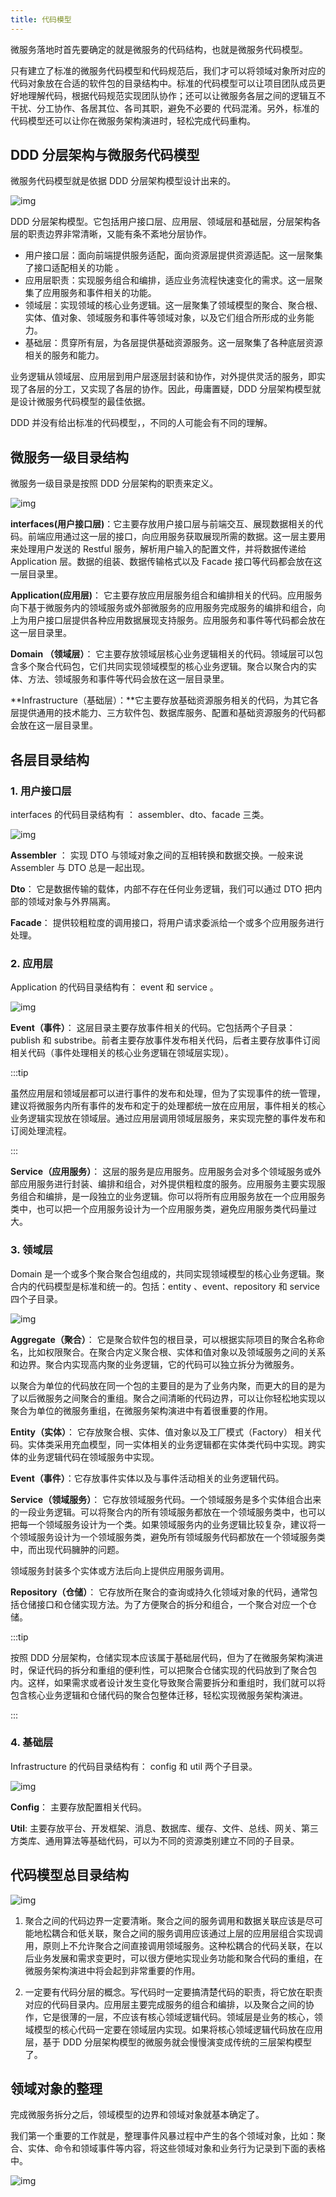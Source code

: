```yaml
---
title: 代码模型
---
```

微服务落地时首先要确定的就是微服务的代码结构，也就是微服务代码模型。

只有建立了标准的微服务代码模型和代码规范后，我们才可以将领域对象所对应的代码对象放在合适的软件包的目录结构中。标准的代码模型可以让项目团队成员更好地理解代码，根据代码规范实现团队协作；还可以让微服务各层之间的逻辑互不干扰、分工协作、各居其位、各司其职，避免不必要的
代码混淆。另外，标准的代码模型还可以让你在微服务架构演进时，轻松完成代码重构。

## DDD 分层架构与微服务代码模型
微服务代码模型就是依据 DDD 分层架构模型设计出来的。

![img](https://wkq-img.oss-cn-chengdu.aliyuncs.com/img/a308123994f87a5ce99adc85dd9b4d01.jpg)

DDD 分层架构模型。它包括用户接口层、应用层、领域层和基础层，分层架构各层的职责边界非常清晰，又能有条不紊地分层协作。

* 用户接口层：面向前端提供服务适配，面向资源层提供资源适配。这一层聚集了接口适配相关的功能 。
* 应用层职责：实现服务组合和编排，适应业务流程快速变化的需求。这一层聚集了应用服务和事件相关的功能。
* 领域层：实现领域的核心业务逻辑。这一层聚集了领域模型的聚合、聚合根、实体、值对象、领域服务和事件等领域对象，以及它们组合所形成的业务能力。
* 基础层：贯穿所有层，为各层提供基础资源服务。这一层聚集了各种底层资源相关的服务和能力。

业务逻辑从领域层、应用层到用户层逐层封装和协作，对外提供灵活的服务，即实现了各层的分工，又实现了各层的协作。因此，毋庸置疑，DDD 分层架构模型就是设计微服务代码模型的最佳依据。



DDD 并没有给出标准的代码模型，，不同的人可能会有不同的理解。

## 微服务一级目录结构

微服务一级目录是按照 DDD 分层架构的职责来定义。

![img](https://wkq-img.oss-cn-chengdu.aliyuncs.com/img/d1bea7dc6bd93f3bd30ced821f36bb71.jpg)

**interfaces(用户接口层)**：它主要存放用户接口层与前端交互、展现数据相关的代码。前端应用通过这一层的接口，向应用服务获取展现所需的数据。这一层主要用来处理用户发送的 Restful 服务，解析用户输入的配置文件，并将数据传递给 Application 层。数据的组装、数据传输格式以及 Facade  接口等代码都会放在这一层目录里。

**Application(应用层)**： 它主要存放应用层服务组合和编排相关的代码。应用服务向下基于微服务内的领域服务或外部微服务的应用服务完成服务的编排和组合，向上为用户接口层提供各种应用数据展现支持服务。应用服务和事件等代码都会放在这一层目录里。

**Domain （领域层）**： 它主要存放领域层核心业务逻辑相关的代码。领域层可以包含多个聚合代码包，它们共同实现领域模型的核心业务逻辑。聚合以聚合内的实体、方法、领域服务和事件等代码会放在这一层目录里。

**Infrastructure（基础层）：**它主要存放基础资源服务相关的代码，为其它各层提供通用的技术能力、三方软件包、数据库服务、配置和基础资源服务的代码都会放在这一层目录里。

## 各层目录结构

### 1. 用户接口层

interfaces 的代码目录结构有 ： assembler、dto、facade 三类。

![img](https://wkq-img.oss-cn-chengdu.aliyuncs.com/img/c6ea040a520c91dfe6400f206ff36fef.jpg)

**Assembler** ： 实现 DTO 与领域对象之间的互相转换和数据交换。一般来说 Assembler 与 DTO 总是一起出现。

**Dto**： 它是数据传输的载体，内部不存在任何业务逻辑，我们可以通过 DTO 把内部的领域对象与外界隔离。

**Facade**： 提供较粗粒度的调用接口，将用户请求委派给一个或多个应用服务进行处理。

### 2. 应用层

Application 的代码目录结构有： event 和 service 。

![img](https://wkq-img.oss-cn-chengdu.aliyuncs.com/img/30caee3ceaf1085b7aa2cc388f996e61.jpg)

**Event（事件）**： 这层目录主要存放事件相关的代码。它包括两个子目录： publish 和 substribe。前者主要存放事件发布相关代码，后者主要存放事件订阅相关代码（事件处理相关的核心业务逻辑在领域层实现）。

:::tip

虽然应用层和领域层都可以进行事件的发布和处理，但为了实现事件的统一管理，建议将微服务内所有事件的发布和定于的处理都统一放在应用层，事件相关的核心业务逻辑实现放在领域层。通过应用层调用领域层服务，来实现完整的事件发布和订阅处理流程。

:::

**Service（应用服务）**： 这层的服务是应用服务。应用服务会对多个领域服务或外部应用服务进行封装、编排和组合，对外提供粗粒度的服务。应用服务主要实现服务组合和编排，是一段独立的业务逻辑。你可以将所有应用服务放在一个应用服务类中，也可以把一个应用服务设计为一个应用服务类，避免应用服务类代码量过大。

### 3. 领域层

Domain 是一个或多个聚合聚合包组成的，共同实现领域模型的核心业务逻辑。聚合内的代码模型是标准和统一的。包括：entity 、event、repository 和 service 四个子目录。

![img](https://wkq-img.oss-cn-chengdu.aliyuncs.com/img/688dd55b8399779baff8fc5b7c124c2c.jpg)

**Aggregate（聚合）**： 它是聚合软件包的根目录，可以根据实际项目的聚合名称命名，比如权限聚合。在聚合内定义聚合根、实体和值对象以及领域服务之间的关系和边界。聚合内实现高内聚的业务逻辑，它的代码可以独立拆分为微服务。

以聚合为单位的代码放在同一个包的主要目的是为了业务内聚，而更大的目的是为了以后微服务之间聚合的重组。聚合之间清晰的代码边界，可以让你轻松地实现以聚合为单位的微服务重组，在微服务架构演进中有着很重要的作用。

**Entity（实体）**： 它存放聚合根、实体、值对象以及工厂模式（Factory） 相关代码。实体类采用充血模型，同一实体相关的业务逻辑都在实体类代码中实现。跨实体的业务逻辑代码在领域服务中实现。

**Event（事件）**：它存放事件实体以及与事件活动相关的业务逻辑代码。

**Service（领域服务）**： 它存放领域服务代码。一个领域服务是多个实体组合出来的一段业务逻辑。可以将聚合内的所有领域服务都放在一个领域服务类中，也可以把每一个领域服务设计为一个类。如果领域服务内的业务逻辑比较复杂，建议将一个领域服务设计为一个领域服务类，避免所有领域服务代码都放在一个领域服务类中，而出现代码臃肿的问题。

领域服务封装多个实体或方法后向上提供应用服务调用。

**Repository（仓储）**： 它存放所在聚合的查询或持久化领域对象的代码，通常包括仓储接口和仓储实现方法。为了方便聚合的拆分和组合，一个聚合对应一个仓储。

:::tip

按照 DDD 分层架构，仓储实现本应该属于基础层代码，但为了在微服务架构演进时，保证代码的拆分和重组的便利性，可以把聚合仓储实现的代码放到了聚合包内。这样，如果需求或者设计发生变化导致聚合需要拆分和重组时，我们就可以将包含核心业务逻辑和仓储代码的聚合包整体迁移，轻松实现微服务架构演进。

:::

### 4. 基础层

Infrastructure 的代码目录结构有： config 和 util 两个子目录。

![img](https://wkq-img.oss-cn-chengdu.aliyuncs.com/img/5bbe3454e2ecf4ff4770e887a4967b5a.jpg)

**Config**： 主要存放配置相关代码。

**Util**: 主要存放平台、开发框架、消息、数据库、缓存、文件、总线、网关、第三方类库、通用算法等基础代码，可以为不同的资源类别建立不同的子目录。

## 代码模型总目录结构

![img](https://wkq-img.oss-cn-chengdu.aliyuncs.com/img/915ad8d830d925a893cd09ff6cbdadb8.jpg)

1. 聚合之间的代码边界一定要清晰。聚合之间的服务调用和数据关联应该是尽可能地松耦合和低关联，聚合之间的服务调用应该通过上层的应用层组合实现调用，原则上不允许聚合之间直接调用领域服务。这种松耦合的代码关联，在以后业务发展和需求变更时，可以很方便地实现业务功能和聚合代码的重组，在微服务架构演进中将会起到非常重要的作用。

2. 一定要有代码分层的概念。写代码时一定要搞清楚代码的职责，将它放在职责对应的代码目录内。应用层主要完成服务的组合和编排，以及聚合之间的协作，它是很薄的一层，不应该有核心领域逻辑代码。领域层是业务的核心，领域模型的核心代码一定要在领域层内实现。如果将核心领域逻辑代码放在应用层，基于 DDD 分层架构模型的微服务就会慢慢演变成传统的三层架构模型了。

   

## 领域对象的整理

完成微服务拆分之后，领域模型的边界和领域对象就基本确定了。

我们第一个重要的工作就是，整理事件风暴过程中产生的各个领域对象，比如：聚合、实体、命令和领域事件等内容，将这些领域对象和业务行为记录到下面的表格中。

![img](https://wkq-img.oss-cn-chengdu.aliyuncs.com/img/b5570b95095fd9103506fef3fa6a87ce.jpg)
